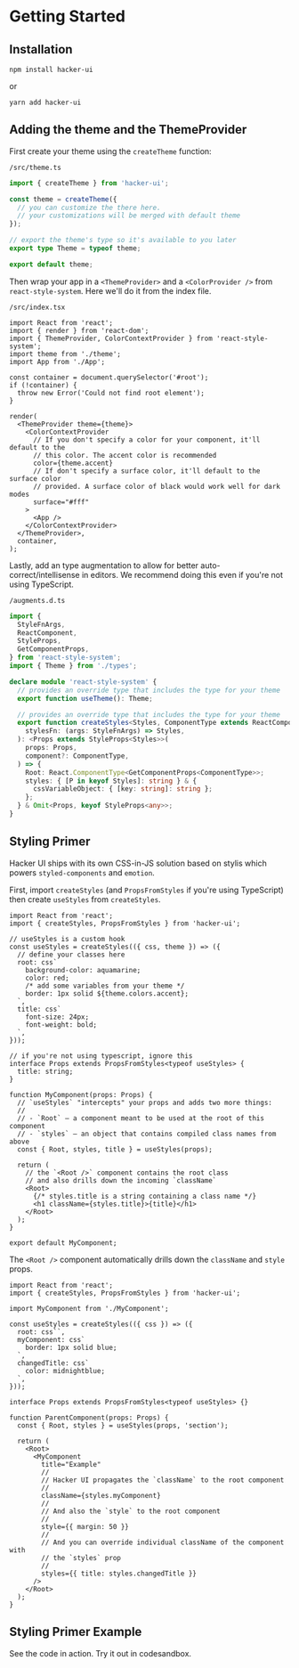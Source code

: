 
# Getting Started

## Installation

```
npm install hacker-ui
```

or

```
yarn add hacker-ui
```

## Adding the theme and the ThemeProvider

First create your theme using the `createTheme` function:

`/src/theme.ts`

```ts
import { createTheme } from 'hacker-ui';

const theme = createTheme({
  // you can customize the there here.
  // your customizations will be merged with default theme
});

// export the theme's type so it's available to you later
export type Theme = typeof theme;

export default theme;
```

Then wrap your app in a `<ThemeProvider>` and a `<ColorProvider />` from `react-style-system`. Here we'll do it from the index file.

`/src/index.tsx`

```tsx
import React from 'react';
import { render } from 'react-dom';
import { ThemeProvider, ColorContextProvider } from 'react-style-system';
import theme from './theme';
import App from './App';

const container = document.querySelector('#root');
if (!container) {
  throw new Error('Could not find root element');
}

render(
  <ThemeProvider theme={theme}>
    <ColorContextProvider
      // If you don't specify a color for your component, it'll default to the
      // this color. The accent color is recommended
      color={theme.accent}
      // If don't specify a surface color, it'll default to the surface color
      // provided. A surface color of black would work well for dark modes
      surface="#fff"
    >
      <App />
    </ColorContextProvider>
  </ThemeProvider>,
  container,
);
```

Lastly, add an type augmentation to allow for better auto-correct/intellisense in editors. We recommend doing this even if you're not using TypeScript.

`/augments.d.ts`

```ts
import {
  StyleFnArgs,
  ReactComponent,
  StyleProps,
  GetComponentProps,
} from 'react-style-system';
import { Theme } from './types';

declare module 'react-style-system' {
  // provides an override type that includes the type for your theme
  export function useTheme(): Theme;

  // provides an override type that includes the type for your theme
  export function createStyles<Styles, ComponentType extends ReactComponent>(
    stylesFn: (args: StyleFnArgs) => Styles,
  ): <Props extends StyleProps<Styles>>(
    props: Props,
    component?: ComponentType,
  ) => {
    Root: React.ComponentType<GetComponentProps<ComponentType>>;
    styles: { [P in keyof Styles]: string } & {
      cssVariableObject: { [key: string]: string };
    };
  } & Omit<Props, keyof StyleProps<any>>;
}
```

## Styling Primer

Hacker UI ships with its own CSS-in-JS solution based on <Anchor href="https://github.com/thysultan/stylis.js" target="_blank" rel="noopener noreferrer">stylis</Anchor> which powers `styled-components` and `emotion`.

First, import `createStyles` (and `PropsFromStyles` if you're using TypeScript) then create `useStyles` from `createStyles`.

```tsx
import React from 'react';
import { createStyles, PropsFromStyles } from 'hacker-ui';

// useStyles is a custom hook
const useStyles = createStyles(({ css, theme }) => ({
  // define your classes here
  root: css`
    background-color: aquamarine;
    color: red;
    /* add some variables from your theme */
    border: 1px solid ${theme.colors.accent};
  `,
  title: css`
    font-size: 24px;
    font-weight: bold;
  `,
}));

// if you're not using typescript, ignore this
interface Props extends PropsFromStyles<typeof useStyles> {
  title: string;
}

function MyComponent(props: Props) {
  // `useStyles` "intercepts" your props and adds two more things:
  //
  // - `Root` — a component meant to be used at the root of this component
  // - `styles` — an object that contains compiled class names from above
  const { Root, styles, title } = useStyles(props);

  return (
    // the `<Root />` component contains the root class
    // and also drills down the incoming `className`
    <Root>
      {/* styles.title is a string containing a class name */}
      <h1 className={styles.title}>{title}</h1>
    </Root>
  );
}

export default MyComponent;
```

The `<Root />` component automatically drills down the `className` and `style` props.

```tsx
import React from 'react';
import { createStyles, PropsFromStyles } from 'hacker-ui';

import MyComponent from './MyComponent';

const useStyles = createStyles(({ css }) => ({
  root: css``,
  myComponent: css`
    border: 1px solid blue;
  `,
  changedTitle: css`
    color: midnightblue;
  `,
}));

interface Props extends PropsFromStyles<typeof useStyles> {}

function ParentComponent(props: Props) {
  const { Root, styles } = useStyles(props, 'section');

  return (
    <Root>
      <MyComponent
        title="Example"
        //
        // Hacker UI propagates the `className` to the root component
        //
        className={styles.myComponent}
        //
        // And also the `style` to the root component
        //
        style={{ margin: 50 }}
        //
        // And you can override individual className of the component with
        // the `styles` prop
        //
        styles={{ title: styles.changedTitle }}
      />
    </Root>
  );
}
```

## Styling Primer Example

See the code in action. Try it out in codesandbox.

<StylingPrimerExample />
